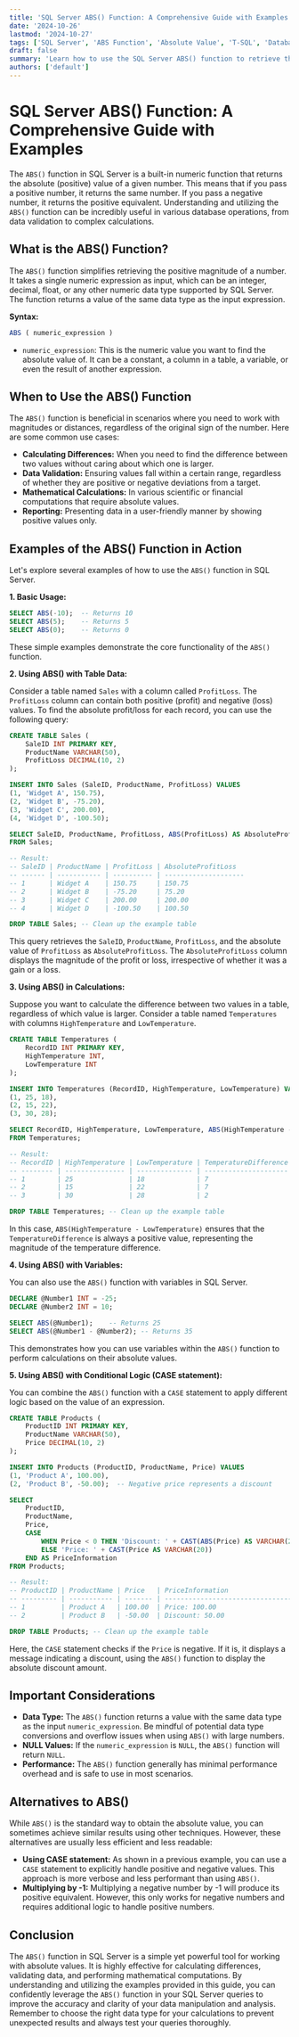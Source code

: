 ```yaml
---
title: 'SQL Server ABS() Function: A Comprehensive Guide with Examples'
date: '2024-10-26'
lastmod: '2024-10-27'
tags: ['SQL Server', 'ABS Function', 'Absolute Value', 'T-SQL', 'Database', 'Querying', 'Numeric Functions', 'SQL Tutorial']
draft: false
summary: 'Learn how to use the SQL Server ABS() function to retrieve the absolute value of numeric expressions. This comprehensive guide provides detailed explanations, practical examples, and insights into its usage in various scenarios.'
authors: ['default']
---
```


# SQL Server ABS() Function: A Comprehensive Guide with Examples

The `ABS()` function in SQL Server is a built-in numeric function that returns the absolute (positive) value of a given number. This means that if you pass a positive number, it returns the same number. If you pass a negative number, it returns the positive equivalent.  Understanding and utilizing the `ABS()` function can be incredibly useful in various database operations, from data validation to complex calculations.

## What is the ABS() Function?

The `ABS()` function simplifies retrieving the positive magnitude of a number. It takes a single numeric expression as input, which can be an integer, decimal, float, or any other numeric data type supported by SQL Server. The function returns a value of the same data type as the input expression.

**Syntax:**

```sql
ABS ( numeric_expression )
```

*   `numeric_expression`:  This is the numeric value you want to find the absolute value of. It can be a constant, a column in a table, a variable, or even the result of another expression.

## When to Use the ABS() Function

The `ABS()` function is beneficial in scenarios where you need to work with magnitudes or distances, regardless of the original sign of the number. Here are some common use cases:

*   **Calculating Differences:** When you need to find the difference between two values without caring about which one is larger.
*   **Data Validation:**  Ensuring values fall within a certain range, regardless of whether they are positive or negative deviations from a target.
*   **Mathematical Calculations:**  In various scientific or financial computations that require absolute values.
*   **Reporting:** Presenting data in a user-friendly manner by showing positive values only.

## Examples of the ABS() Function in Action

Let's explore several examples of how to use the `ABS()` function in SQL Server.

**1. Basic Usage:**

```sql
SELECT ABS(-10);  -- Returns 10
SELECT ABS(5);    -- Returns 5
SELECT ABS(0);    -- Returns 0
```

These simple examples demonstrate the core functionality of the `ABS()` function.

**2. Using ABS() with Table Data:**

Consider a table named `Sales` with a column called `ProfitLoss`.  The `ProfitLoss` column can contain both positive (profit) and negative (loss) values. To find the absolute profit/loss for each record, you can use the following query:

```sql
CREATE TABLE Sales (
    SaleID INT PRIMARY KEY,
    ProductName VARCHAR(50),
    ProfitLoss DECIMAL(10, 2)
);

INSERT INTO Sales (SaleID, ProductName, ProfitLoss) VALUES
(1, 'Widget A', 150.75),
(2, 'Widget B', -75.20),
(3, 'Widget C', 200.00),
(4, 'Widget D', -100.50);

SELECT SaleID, ProductName, ProfitLoss, ABS(ProfitLoss) AS AbsoluteProfitLoss
FROM Sales;

-- Result:
-- SaleID | ProductName | ProfitLoss | AbsoluteProfitLoss
-- ------ | ----------- | ---------- | --------------------
-- 1      | Widget A    | 150.75     | 150.75
-- 2      | Widget B    | -75.20     | 75.20
-- 3      | Widget C    | 200.00     | 200.00
-- 4      | Widget D    | -100.50    | 100.50

DROP TABLE Sales; -- Clean up the example table
```

This query retrieves the `SaleID`, `ProductName`, `ProfitLoss`, and the absolute value of `ProfitLoss` as `AbsoluteProfitLoss`.  The `AbsoluteProfitLoss` column displays the magnitude of the profit or loss, irrespective of whether it was a gain or a loss.

**3. Using ABS() in Calculations:**

Suppose you want to calculate the difference between two values in a table, regardless of which value is larger.  Consider a table named `Temperatures` with columns `HighTemperature` and `LowTemperature`.

```sql
CREATE TABLE Temperatures (
    RecordID INT PRIMARY KEY,
    HighTemperature INT,
    LowTemperature INT
);

INSERT INTO Temperatures (RecordID, HighTemperature, LowTemperature) VALUES
(1, 25, 18),
(2, 15, 22),
(3, 30, 28);

SELECT RecordID, HighTemperature, LowTemperature, ABS(HighTemperature - LowTemperature) AS TemperatureDifference
FROM Temperatures;

-- Result:
-- RecordID | HighTemperature | LowTemperature | TemperatureDifference
-- -------- | --------------- | -------------- | ---------------------
-- 1        | 25              | 18             | 7
-- 2        | 15              | 22             | 7
-- 3        | 30              | 28             | 2

DROP TABLE Temperatures; -- Clean up the example table
```

In this case, `ABS(HighTemperature - LowTemperature)` ensures that the `TemperatureDifference` is always a positive value, representing the magnitude of the temperature difference.

**4. Using ABS() with Variables:**

You can also use the `ABS()` function with variables in SQL Server.

```sql
DECLARE @Number1 INT = -25;
DECLARE @Number2 INT = 10;

SELECT ABS(@Number1);    -- Returns 25
SELECT ABS(@Number1 - @Number2); -- Returns 35
```

This demonstrates how you can use variables within the `ABS()` function to perform calculations on their absolute values.

**5. Using ABS() with Conditional Logic (CASE statement):**

You can combine the `ABS()` function with a `CASE` statement to apply different logic based on the value of an expression.

```sql
CREATE TABLE Products (
    ProductID INT PRIMARY KEY,
    ProductName VARCHAR(50),
    Price DECIMAL(10, 2)
);

INSERT INTO Products (ProductID, ProductName, Price) VALUES
(1, 'Product A', 100.00),
(2, 'Product B', -50.00);  -- Negative price represents a discount

SELECT
    ProductID,
    ProductName,
    Price,
    CASE
        WHEN Price < 0 THEN 'Discount: ' + CAST(ABS(Price) AS VARCHAR(20))
        ELSE 'Price: ' + CAST(Price AS VARCHAR(20))
    END AS PriceInformation
FROM Products;

-- Result:
-- ProductID | ProductName | Price   | PriceInformation
-- --------- | ----------- | ------- | --------------------------------
-- 1         | Product A   | 100.00  | Price: 100.00
-- 2         | Product B   | -50.00  | Discount: 50.00

DROP TABLE Products; -- Clean up the example table
```

Here, the `CASE` statement checks if the `Price` is negative. If it is, it displays a message indicating a discount, using the `ABS()` function to display the absolute discount amount.

## Important Considerations

*   **Data Type:** The `ABS()` function returns a value with the same data type as the input `numeric_expression`. Be mindful of potential data type conversions and overflow issues when using `ABS()` with large numbers.
*   **NULL Values:** If the `numeric_expression` is `NULL`, the `ABS()` function will return `NULL`.
*   **Performance:** The `ABS()` function generally has minimal performance overhead and is safe to use in most scenarios.

## Alternatives to ABS()

While `ABS()` is the standard way to obtain the absolute value, you can sometimes achieve similar results using other techniques. However, these alternatives are usually less efficient and less readable:

*   **Using CASE statement:**  As shown in a previous example, you can use a `CASE` statement to explicitly handle positive and negative values. This approach is more verbose and less performant than using `ABS()`.
*   **Multiplying by -1:** Multiplying a negative number by -1 will produce its positive equivalent. However, this only works for negative numbers and requires additional logic to handle positive numbers.

## Conclusion

The `ABS()` function in SQL Server is a simple yet powerful tool for working with absolute values. It is highly effective for calculating differences, validating data, and performing mathematical computations. By understanding and utilizing the examples provided in this guide, you can confidently leverage the `ABS()` function in your SQL Server queries to improve the accuracy and clarity of your data manipulation and analysis.  Remember to choose the right data type for your calculations to prevent unexpected results and always test your queries thoroughly.